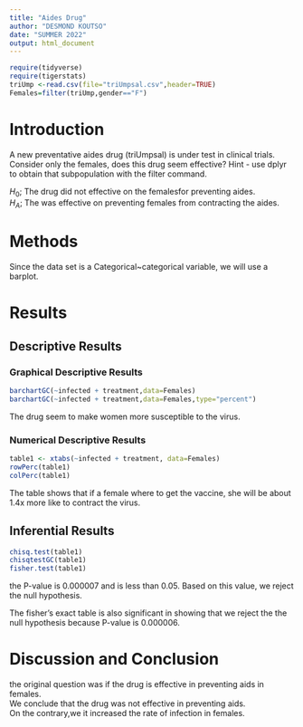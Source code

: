 ```yaml
---
title: "Aides Drug"
author: "DESMOND KOUTSO"
date: "SUMMER 2022"
output: html_document
---
```


```r
require(tidyverse)
require(tigerstats)
triUmp <-read.csv(file="triUmpsal.csv",header=TRUE)
Females=filter(triUmp,gender=="F")
```


# Introduction

<!--In this section you explain what you are trying to show.  Where did the data come from?  What is the research or other question you are trying to answer?.  If you skimp in this section expect to be marked down in your grade. Paint a picture of the project a couple of paragraphs is expected!-->

A new  preventative aides drug (triUmpsal) is under test in clinical trials. Consider only the females, does this drug seem effective?  Hint - use dplyr to obtain that subpopulation with the filter command.

$H_0$; The drug did not effective on the femalesfor preventing aides.    
$H_A$; The was effective on preventing females from contracting the aides.    


# Methods

<!--Decide on your methods:  use "variable analysis" or other appropriate descriptors.  Make sure to choose at least one graphical method and at least one numerical method. Discuss what data manipulations may be needed for example subsetting or other binning procedures and what sort of graphical displays and inferential tools will be used!-->
Since the data set is a Categorical~categorical variable, we will use a barplot.  

# Results

<!--Divide this section into two sub-sections:  One for your descriptive  results and one for your inferential results.!-->

## Descriptive Results

### Graphical Descriptive Results

<!--Graphical results here.  Make sure to show your code.  Provide appropriate labels for axes, giving units if possible, and provide a good title for the graph, too.  Use the graphical results to describe the patterns if any that exist in the data as focused toward the research question. Bottom line is to explain the features of the graph that are relevant to conforming or departing to what is expected by your null hypothesis !-->
```r
barchartGC(~infected + treatment,data=Females)
barchartGC(~infected + treatment,data=Females,type="percent")

```

The drug seem to make women more susceptible to the virus.

### Numerical Descriptive Results

<!--Numerical results go here. Use the numerical results to describe the patterns if any that exist in the data as focused toward the research question!-->



```r
table1 <- xtabs(~infected + treatment, data=Females)
rowPerc(table1)
colPerc(table1)
```
The table shows that if a  female where to get the vaccine, she will be about 1.4x more like to contract the virus.  

## Inferential Results
```r
chisq.test(table1)
chisqtestGC(table1)
fisher.test(table1)
```

the P-value is  0.000007 and is less than 0.05. Based on this value, we reject the null hypothesis. 

The fisher's exact table is also significant in showing that we reject the the null hypothesis because P-value is 0.000006.  

<!--State hypothesis clearly.  Make sure your discussion of the inferential test covers all the aspects that the test output produces, such as test statistic, p-value etc.  Make a decision about the null hypothesis, explain the assumptions on which the selected test/procedure was based, and why the chosen procedure satisfys the assumptions and is appropriate to answer the research question!-->


# Discussion and Conclusion

<!--Discussion and conclusion here.  If you found a relationship be sure to consider whether the relationship occurs because one of the variavbles causes the other, or whether they perhasps are related for some other reason.  Watch the chapter 6 videos from the GeorgeTown videos collection.!-->

the original question was if the drug is effective in preventing aids in females.  
We conclude that the drug was not effective in preventing aids.  
On the contrary,we it increased the rate of infection in females.  